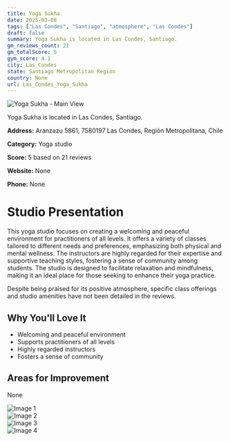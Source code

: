 ```yaml
---
title: Yoga Sukha
date: 2025-03-08
tags: ["Las Condes", "Santiago", "atmosphere", "Las Condes"]  
draft: false
summary: Yoga Sukha is located in Las Condes, Santiago.
gm_reviews_count: 21
gm_totalScore: 5
gym_score: 4.1
city: Las_Condes
state: Santiago Metropolitan Region
country: None
url: Las_Condes_Yoga_Sukha
---
```


<div className="aspect-[16/9] relative my-8">
  <img 
    src="https://lh5.googleusercontent.com/p/AF1QipMe1rHyX23GJFB8GDVV-YWg6p5E9lY_CGxRLL11=w1920-h1080-k-no"
    alt="Yoga Sukha - Main View"
    className="object-cover absolute inset-0 w-full h-full rounded-lg"
  />
</div>

Yoga Sukha is located in Las Condes, Santiago.

**Address:** Aranzazu 5861, 7580197 Las Condes, Región Metropolitana, Chile

**Category:** Yoga studio

**Score:** 5 based on 21 reviews

**Website:** None

**Phone:** None

# Studio Presentation

This yoga studio focuses on creating a welcoming and peaceful environment for practitioners of all levels. It offers a variety of classes tailored to different needs and preferences, emphasizing both physical and mental wellness. The instructors are highly regarded for their expertise and supportive teaching styles, fostering a sense of community among students. The studio is designed to facilitate relaxation and mindfulness, making it an ideal place for those seeking to enhance their yoga practice.

Despite being praised for its positive atmosphere, specific class offerings and studio amenities have not been detailed in the reviews.

## Why You'll Love It

- Welcoming and peaceful environment
- Supports practitioners of all levels
- Highly regarded instructors
- Fosters a sense of community

## Areas for Improvement

None

<div className="grid grid-cols-1 xl:grid-cols-2 gap-4 my-8">
<div className="aspect-[4/3] relative"><img src="https://lh3.googleusercontent.com/p/AF1QipMuyD9YI_X4OOMji2wiKGQFubKeC1r22StxY745=w1920-h1080-k-no" alt="Image 1" className="object-cover absolute inset-0 w-full h-full rounded-lg" /></div>
<div className="aspect-[4/3] relative"><img src="https://lh5.googleusercontent.com/p/AF1QipOo0ISdHgcjLNenQ7q1NMl-PetipJ72hgc7ml__=w1920-h1080-k-no" alt="Image 2" className="object-cover absolute inset-0 w-full h-full rounded-lg" /></div>
<div className="aspect-[4/3] relative"><img src="https://lh5.googleusercontent.com/p/AF1QipMvy2nc-7nV1w1dkbDixPar3zozCVKrajuqBRYE=w1920-h1080-k-no" alt="Image 3" className="object-cover absolute inset-0 w-full h-full rounded-lg" /></div>
<div className="aspect-[4/3] relative"><img src="https://lh3.googleusercontent.com/p/AF1QipNBPvdiOfoK-o6xKjJKbn-6v0TisSxWg-AmBd_e=w1920-h1080-k-no" alt="Image 4" className="object-cover absolute inset-0 w-full h-full rounded-lg" /></div>
</div>